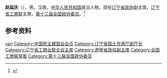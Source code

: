 {{Otheruses|other=名为赵延庆的其他人物|赵延庆}}

'''赵延庆'''（{{bd|1962年|12月|}}），男，汉族，[[中华人民共和国|中华人民共和国]]政治人物，现任[[辽宁省政协|辽宁省政协]]副主席，[[辽宁省工商联|辽宁省工商联]]主席，[[第十三届全国政协委员|第十三届全国政协委员]]。<ref>{{Cite web|title=辽宁省新一届政协主席、副主席简历(主席夏德仁)|url=http://district.ce.cn/newarea/sddy/201801/29/t20180129_27959744_6.shtml|accessdate=2020-07-03|work=中国经济网|archive-date=2020-07-04|archive-url=https://web.archive.org/web/20200704225349/http://district.ce.cn/newarea/sddy/201801/29/t20180129_27959744_6.shtml|dead-url=no}}</ref>

== 参考资料 ==
{{reflist}}

{{中国人物小作品}}
{{辽宁省领导人}}
{{中华全国工商业联合会第十二届执行委员会}}

{{Authority control}}
{{DEFAULTSORT:Zhao赵}}
[[Category:赵姓|yan]]
[[Category:中国民主建国会会员|Category:中国民主建国会会员]]
[[Category:辽宁省国土资源厅副厅长|Category:辽宁省国土资源厅副厅长]]
[[Category:辽宁省工商业联合会主席|Category:辽宁省工商业联合会主席]]
[[Category:遼寧省政協副主席|Category:遼寧省政協副主席]]
[[Category:全国工商联常委|Category:全国工商联常委]]
[[Category:第十三届全国政协委员|Category:第十三届全国政协委员]]